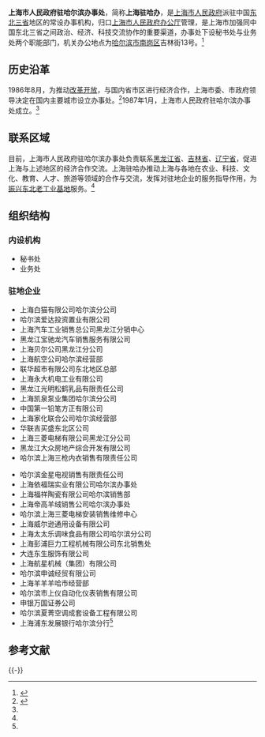 {{Infobox PRCG
|机构名称=上海市人民政府驻哈尔滨办事处
|标志2=Red star.svg
|标志2说明=[[s:国务院关于国家行政机关和企业事业单位社会团体印章管理的规定|1999年规定]]：[[印章|印章]][[直径|直径]]4.2厘米，中央刊[[五角星|五角星]]，由[[上海市人民政府|上海市人民政府]]制发。
|职位1=主任
|人员1= 
|职位2=副主任
|人员2= 
|业务上级=东北三省相关部门
|组织上级=[[上海市人民政府办公厅|上海市人民政府办公厅]]
|机构类型=上海市政府办公厅派出机构<br/>上海市人民政府驻外办事处
|行政级别= 副地厅级
|成立时间= 
|地址1=哈尔滨市南岗区吉林街13号
|官网= [http://xzb.sh.gov.cn/node2/node4/2007hzjl/sfzwb/node555/userobject1ai43616.html 上海合作交流网-驻哈办]
|a=
}}

'''上海市人民政府驻哈尔滨办事处'''，简称'''上海驻哈办'''，是[[上海市人民政府|上海市人民政府]]派驻中国[[东北三省|东北三省]]地区的常设办事机构，归口[[上海市人民政府办公厅|上海市人民政府办公厅]]管理，是上海市加强同中国东北三省之间政治、经济、科技交流协作的重要渠道，办事处下设秘书处与业务处两个职能部门，机关办公地点为[[哈尔滨市|哈尔滨市]][[南岗区|南岗区]]吉林街13号。<ref name="xzb.sh">{{cite web|url=http://xzb.sh.gov.cn/node2/node4/2007hzjl/sfzwb/node555/userobject1ai43616.html|title=市府驻哈尔滨办事处|publisher=上海合作交流网|access-date=2013-12-18|archive-url=https://web.archive.org/web/20131219025138/http://xzb.sh.gov.cn/node2/node4/2007hzjl/sfzwb/node555/userobject1ai43616.html|archive-date=2013-12-19|dead-url=yes}}</ref>

==历史沿革==
1986年8月，为推动[[改革开放|改革开放]]，与国内省市区进行经济合作，上海市委、市政府领导决定在国内主要城市设立办事处。<ref>{{cite web|url=http://www.shanghai.gov.cn/shanghai/node2314/node24651/node11596/node11612/userobject21ai31685.html|title=上海驻外省市办事处|publisher=上海年鉴2002|accessdate=2013-12-18|archive-date=2013-12-19|archive-url=https://web.archive.org/web/20131219045430/http://www.shanghai.gov.cn/shanghai/node2314/node24651/node11596/node11612/userobject21ai31685.html|dead-url=no}}</ref>1987年1月，上海市人民政府驻哈尔滨办事处成立。<ref name="xzb.sh"/>

==联系区域==
目前，上海市人民政府驻哈尔滨办事处负责联系[[黑龙江省|黑龙江省]]、[[吉林省|吉林省]]、[[辽宁省|辽宁省]]，促进上海与上述地区的经济合作交流。上海驻哈办推动上海与各地在农业、科技、文化、教育、人才、旅游等领域的合作与交流，发挥对驻地企业的服务指导作用，为[[振兴东北老工业基地|振兴东北老工业基地]]服务。<ref name="xzb.sh"/>

==组织结构==
===内设机构===
*秘书处
*业务处
===驻地企业===
{{col-begin}}
{{col-2}}
*上海白猫有限公司哈尔滨分公司
*哈尔滨爱达投资置业有限公司
*上海汽车工业销售总公司黑龙江分销中心
*黑龙江宝驰龙汽车销售服务有限公司
*上海贝尔公司黑龙江分公司
*上海航空公司哈尔滨经营部
*联华超市有限公司东北地区总部
*上海永大机电工业有限公司
*黑龙江光明松鹤乳品有限责任公司
*上海凯泉泵业集团哈尔滨分公司
*中国第一铅笔方正有限公司
*上海家化联合公司哈尔滨经营部
*华联吉买盛东北区公司
*上海三菱电梯有限公司黑龙江分公司
*黑龙江大众房地产综合开发有限公司
*哈尔滨上海三枪内衣销售有限责任公司
{{col-2}}
*哈尔滨金星电视销售有限责任公司
*上海依福瑞实业有限公司哈尔滨办事处
*上海福祥陶瓷有限公司哈尔滨销售部
*上海帝高羊绒销售公司哈尔滨办事处
*哈尔滨上海三菱电梯安装销售维修中心
*上海威尔逊通用设备有限公司
*上海太太乐调味食品有限公司哈尔滨分公司
*上海彭浦巨力工程机械有限公司东北销售处
*大连东生服饰有限公司
*上海航星机械（集团）有限公司
*哈尔滨申诚经贸有限公司
*上海羊羊羊哈市经营部
*哈尔滨市上仪自动化仪表销售有限公司
*申银万国证券公司
*哈尔滨夏菁空调成套设备工程有限公司
*上海浦东发展银行哈尔滨分行<ref name="xzb.sh"/>
{{col-end}}
==参考文献==
{{Reflist}}

{{-}}
{{上海市人民政府|派出机构}}